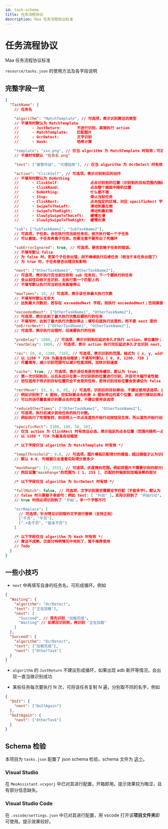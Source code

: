 ```yaml
---
id: task-schema
title: 任务流程协议
description: Maa 任务流程协议标准
---
```


# 任务流程协议

Maa 任务流程协议标准

`resource/tasks.json` 的使用方法及各字段说明

## 完整字段一览

```json
{
  "TaskName": {
    // 任务名

    "algorithm": "MatchTemplate", // 可选项，表示识别算法的类型
    // 不填写时默认为 MatchTemplate
    //      - JustReturn:       不进行识别，直接执行 action
    //      - MatchTemplate:    匹配图片
    //      - OcrDetect:        文字识别
    //      - Hash:             哈希计算

    "template": "xxx.png", // 仅当 algorithm 为 MatchTemplate 时有效；可选项，要匹配的图片文件名
    // 不填时写默认 "任务名.png"

    "text": ["接管作战", "代理指挥"], // 仅当 algorithm 为 OcrDetect 时有效；必选项，要识别的文字内容，只要任一匹配上了即认为识别到了

    "action": "ClickSelf", // 可选项，表示识别到后的动作
    // 不填写时默认为 DoNothing
    //      - ClickSelf:              点击识别到的位置（识别到的目标范围内随机点）
    //      - ClickRand:              点击整个画面中随机位置
    //      - DoNothing:              什么都不做
    //      - Stop:                   停止当前任务
    //      - ClickRect:              点击指定的区域，对应 specificRect 字段，不建议使用该选项
    //      - SwipeToTheLeft:         滑动到最左侧
    //      - SwipeToTheRight:        滑动到最右侧
    //      - SlowlySwipeToTheLeft:   缓慢左滑
    //      - SlowlySwipeToTheRight:  缓慢右滑

    "sub": ["SubTaskName1", "SubTaskName2"],
    // 可选项，子任务。会在执行完当前任务后，依次执行每一个子任务
    // 可以套娃，子任务再套子任务。但要注意不要写出了死循环

    "subErrorIgnored": true, // 可选项，是否忽略子任务的错误。
    // 不填写默认 false
    // 为 false 时，若某个子任务出错，则不继续执行后续任务（相当于本任务出错了）
    // 为 true 时，子任务是否出错没有影响

    "next": ["OtherTaskName1", "OtherTaskName2"],
    // 可选项，表示执行完当前任务和 sub 任务后，下一个要执行的任务
    // 会从前往后依次去识别，去执行第一个匹配上的
    // 不填写默认执行完当前任务直接停止

    "maxTimes": 10, // 可选项，表示该任务最大执行次数
    // 不填写时默认无穷大
    // 达到最大次数后，若存在 exceededNext 字段，则执行 exceededNext；否则直接任务停止

    "exceededNext": ["OtherTaskName1", "OtherTaskName2"],
    // 可选项，表示达到了最大执行次数后要执行的任务
    // 不填写时，达到了最大执行次数则停止；填写后就执行这里的，而不是 next 里的
    "onErrorNext": ["OtherTaskName1", "OtherTaskName2"],
    // 可选项，表示执行出错时，后续要执行的任务

    "preDelay": 1000, // 可选项，表示识别到后延迟多久才执行 action，单位毫秒；不填写时默认 0
    "rearDelay": 1000, // 可选项，表示 action 执行完后延迟多久才去识别 next, 单位毫秒；不填写时默认 0

    "roi": [0, 0, 1280, 720], // 可选项，表示识别的范围，格式为 [ x, y, width, height ]
    // 以 1280 * 720 为基准自动缩放；不填写时默认 [ 0, 0, 1280, 720 ]
    // 尽量填写，减小识别范围可以减少性能消耗，加快识别速度

    "cache": true, // 可选项，表示该任务是否使用缓存，默认为 true;
    // 第一次识别到后，以后永远只在第一次识别到的位置进行识别，开启可大幅节省性能
    // 但仅适用于待识别目标位置完全不会变的任务，若待识别目标位置会变请设为 false

    "rectMove": [0, 0, 0, 0], // 可选项，识别后的目标移动，不建议使用该选项。以 1280 * 720 为基准自动缩放
    // 例如识别到了 A 图标，但实际要点击的是 A 图标旁边的某个位置，则进行移动后再点击。
    // 可以的话尽量直接识别要点击的位置，不建议使用该选项

    "reduceOtherTimes": ["OtherTaskName1", "OtherTaskName2"],
    // 可选项，执行后减少其他任务的执行计数。
    // 例如执行了吃理智药，则说明上一次点击蓝色开始行动按钮没生效，所以蓝色开始行动要-1

    "specificRect": [100, 100, 50, 50],
    // 仅当 action 为 ClickRect 时有效且必选，表示指定的点击位置（范围内随机一点）。
    // 以 1280 * 720 为基准自动缩放

    /* 以下字段仅当 algorithm 为 MatchTemplate 时有效 */

    "templThreshold": 0.8, // 可选项，图片模板匹配得分的阈值，超过阈值才认为识别到了。
    // 默认 0.8, 可根据日志查看实际得分是多少

    "maskRange": [1, 255], // 可选项，灰度掩码范围。例如将图片不需要识别的部分涂成黑色（灰度值为 0）
    // 然后设置"maskRange"的范围为 [ 1, 255 ], 匹配的时候即刻忽略涂黑的部分

    /* 以下字段仅当 algorithm 为 OcrDetect 时有效 */

    "fullMatch": false, // 可选项，文字识别是否需要全字匹配（不能多字），默认为 false
    // false 时只要是子串即可：例如 text: [ "开始" ]，实际识别到了 "开始行动"，也算识别成功；
    // true 时则必须识别到了 "开始"，多一个字都不行

    "ocrReplace": [
      // 可选项，针对常见识别错的文字进行替换（支持正则）
      ["千员", "干员"],
      [".+击干员", "狙击干员"]
    ]

    /* 以下字段仅当 algorithm 为 Hash 时有效 */
    // 算法不成熟，仅部分特例情况中用到了，暂不推荐使用
    // Todo
  }
}
```

## 一些小技巧

- `next` 中再填写自身的任务名，可形成循环。例如

```json
{
  "Waiting": {
    "algorithm": "OcrDetect",
    "text": ["正在加载"],
    "next": [
      "Succeed", // 首先识别 "加载完成"，
      "Waiting" // 如果没识别到，再识别 "正在加载"
    ]
  },
  "Succeed": {
    "algorithm": "OcrDetect",
    "text": ["加载完成"],
    "next": ["OtherTask"]
  }
}
```

- `algorithm` 的 `JustReturn` 不建议形成循环，如果出现 adb 断开等情况，会出现一直当做识别成功

- 某些任务每次要执行 N 次，可将该任务复制 N 遍，分别取不同的名字，例如

```json
{
  "DoIt": {
    "next": ["DoItAgain"]
  },
  "DoItAgain": {
    "next": ["OtherTask"]
  }
}
```

## Schema 检验

本项目为 `tasks.json` 配置了 json schema 检验，schema 文件为 [这个](https://github.com/MaaAssistantArknights/MaaAssistantArknights/blob/master/docs/maa_tasks_schema.json)。

### Visual Studio

在 `MeoAssistant.vcxporj` 中已对其进行配置，开箱即用。提示效果较为晦涩，且有部分信息缺失。

### Visual Studio Code

在 `.vscode/settings.json` 中已对其进行配置，用 vscode 打开该**项目文件夹**即可使用。提示效果较好。

